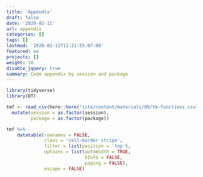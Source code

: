 ```yaml
---
title: 'Appendix'
draft: false
date: '2020-02-11'
url: appendix
categories: []
tags: []
lastmod: '2020-02-11T11:21:55-07:00'
featured: no
projects: []
weight: 10
disable_jquery: true
summary: Code appendix by session and package
---
```



```r
library(tidyverse)
library(DT)

tmf <- read_csv(here::here("site/content/materials/09/tm-functions.csv")) %>% 
  mutate(session = as.factor(session), 
         package = as.factor(package))

tmf %>% 
    datatable(rownames = FALSE,
              class = 'cell-border stripe',
              filter = list(position = 'top'),
              options = list(autoWidth = TRUE,
                             bInfo = FALSE,
                             paging = FALSE),
              escape = FALSE)
```
